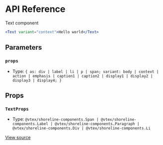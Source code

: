 # API Reference

Text component

```jsx
<Text variant="context">Hello world</Text>
```

## Parameters

### `props`

- Type: `{ as: div | label | li | p | span; variant: body | context | action | emphasis | caption1 | caption2 | display1 | display2 | display3 | display4; }`

## Props

### `TextProps`

- Type: `@vtex/shoreline-components.Span | @vtex/shoreline-components.Label | @vtex/shoreline-components.Paragraph | @vtex/shoreline-components.Div | @vtex/shoreline-components.Li`

[View source](https://github.com/vtex/shoreline/blob/68b132697/packages/components/src/text/text.tsx#L10)
